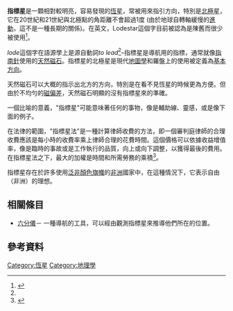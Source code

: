 '''指標星'''是一顆相對較明亮，容易發現的[[恆星|恆星]]，常被用來指引方向，特別是[[北極星|北極星]]，它在20世紀和21世紀與北極點的角距離不會超過1度 (由於地球自轉軸緩慢的[[歲差_(天文)|進動]]，這不是一種長期的關係)。在英文，Lodestar這個字目前被認為是陳舊而很少被使用<ref name="mr">{{cite web
 | title=lodestar
 | work=Merriam-Webster's Online Dictionary
 | publisher=Merriam-Webster
 | url=http://www.merriam-webster.com/dictionary/lodestar
 | accessdate=2009-10-13
 | archive-date=2020-12-07
 | archive-url=https://web.archive.org/web/20201207150148/https://www.merriam-webster.com/dictionary/lodestar
 | dead-url=no
 }}</ref>。

''lode''這個字在語源學上是源自動詞''to lead''<ref name="mr" />–指標星是導航用的指標，通常就像[[指南針|指南針]]使用的[[天然磁石|天然磁石]]。指標星的北極星是現代[[地圖學|地圖學]]和羅盤上的使用被定義為[[方位|基本方向]]。

天然磁石可以大概的指示出北方的方向，特別是在看不見恆星的時候更為方便。但由於不均勻的[[磁偏差|磁偏差]]，天然磁石明顯的沒有指標星來的準確。

一個比喻的意義，"指標星"可能意味著任何的事物，像是輔助線、靈感，或是像下面的例子。

在法律的範圍，"指標星法"是一種計算律師收費的方法，即一個審判庭律師的合理收費應該是每小時的收費率乘上律師合理的花費時間。這個價格可以依據收益增值率，像是臨時的事故或是工作執行的品質，向上或向下調整，以獲得最後的費用。在指標星法之下，最大的加權是時間和所需勞務的乘積<ref>{{cite web
 |title      = Friedrich et al. v. Fidelity National Bank, 247 Ga. App. 704, 545 SE2d 107（2001）
 |publisher  = Lawskills.com
 |url        = http://www.lawskills.com/case/ga/id/21140/
 |accessdate = 2009-10-13
}}{{dead link|date=2018年3月 |bot=InternetArchiveBot |fix-attempted=yes }}</ref>。

指標星存在於許多使用[[泛非顏色|泛非顏色]][[國旗|旗幟]]的[[非洲|非洲]]國家中，在這種情況下，它表示自由（非洲）的理想{{Citation needed|date=August 2007}}。

== 相關條目 ==
*[[六分儀|六分儀]]－ 一種導航的工具，可以經由觀測指標星來推導他們所在的位置。

== 參考資料 ==
{{reflist|30em}}

[[Category:恆星|Category:恆星]]
[[Category:地理學|Category:地理學]]


{{Geo-term-stub}}
{{star-stub}}